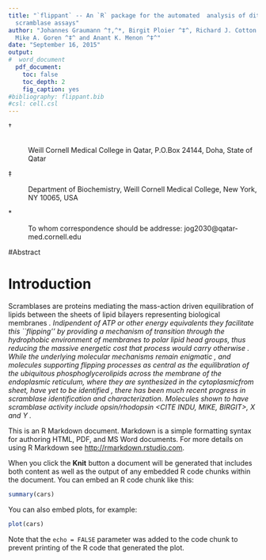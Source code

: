 ```yaml
---
title: "`flippant` -- An `R` package for the automated  analysis of dithionite 
  scramblase assays"
author: "Johannes Graumann ^†,^*, Birgit Ploier ^‡^, Richard J. Cotton ^†^,
  Mike A. Goren ^‡^ and Anant K. Menon ^‡^"
date: "September 16, 2015"
output: 
#  word_document
  pdf_document:
    toc: false
    toc_depth: 2
    fig_caption: yes
#bibliography: flippant.bib
#csl: cell.csl
---
```


†

:    \
    Weill Cornell Medical College in Qatar, P.O.Box 24144, Doha, State of Qatar

‡

:   Department of Biochemistry, Weill Cornell Medical College, New York, NY 
    10065, USA

\*

:   To whom correspondence should be addresse: jog2030@qatar-med.cornell.edu

#Abstract

# Introduction
Scramblases are proteins mediating the mass-action driven equilibration of 
lipids between the sheets of lipid bilayers representing biological membranes
<CITE SOME REVIEW>. Indipendent of ATP or other energy equivalents they 
facilitate this ``flipping'' by providing a mechanism of transition through the 
hydrophobic environment of membranes to polar lipid head groups, thus 
reducing the massive energetic cost that process would carry otherwise <CITE 
ANANT HALF TIME>. While the underlying molecular mechanisms remain enigmatic 
<CITE SOMETHING>, and molecules supporting flipping processes as central as the 
equilibration of the ubiquitous phosphoglycerolipids across the membrane of the 
endoplasmic reticulum, where they are synthesized in the cytoplasmicfrom sheet, 
have yet to be identified <CITE SOMETHING>, there has been much recent progress 
in scramblase identification and characterization. Molecules shown to have 
scramblase activity include opsin/rhodopsin <CITE INDU, MIKE, BIRGIT>, X <CITE> 
and Y <CITE>.



This is an R Markdown document. Markdown is a simple formatting syntax for authoring HTML, PDF, and MS Word documents. For more details on using R Markdown see <http://rmarkdown.rstudio.com>.

When you click the **Knit** button a document will be generated that includes both content as well as the output of any embedded R code chunks within the document. You can embed an R code chunk like this:

```r
summary(cars)
```

You can also embed plots, for example:

```r
plot(cars)
```

Note that the `echo = FALSE` parameter was added to the code chunk to prevent printing of the R code that generated the plot.
